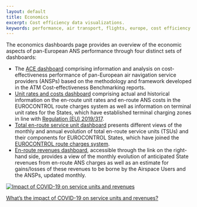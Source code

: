 ```yaml
---
layout: default
title: Economics
excerpt: Cost efficiency data visualizations.
keywords: performance, air transport, flights, europe, cost efficiency
---
```

<style type="text/css">
.img-responsive {
    margin: 0 auto;
    max-width: 75%
}

.resp-container {
    position: relative;
    overflow: hidden;
    padding-top: 50.0%;
}

.resp-iframe {
    position: absolute;
    top: 0;
    left: 0;
    width: 100%;
    height: 150%;
    border: 0;
}
</style>

<div class="container">
<div class="row align-items-start">
<div class="col-sm-9">
The economics dashboards page provides an overview of the economic aspects of pan-European ANS performance through four distinct sets of dashboards:

* The [ACE dashboard][ectl_acedb] comprising information and analysis on cost-effectiveness performance of pan-European air navigation service providers (ANSPs) based on the methodology and framework developed in the ATM Cost-effectiveness Benchmarking reports.
* [Unit rates and costs dashboard][ectl_urdb] comprising actual and historical information on the en-route unit rates and en-route ANS costs in the EUROCONTROL route charges system as well as information on terminal unit rates for the States, which have established terminal charging zones in line with [Regulation (EU) 2019/317][reg_317].
* [Total en-route service unit dashboard ][ectl_sudb] presents different views of the monthly and annual evolution of total en-route service units (TSUs) and their components for EUROCONTROL States, which have joined the [EUROCONTROL route charges system][ectl_crco].
* [En-route revenues dashboard](/covid/covid_ert_rev/), accessible through the link on the right-hand side, provides a view of the monthly evolution of anticipated State revenues from en-route ANS charges as well as an estimate for gains/losses of these revenues to be borne by the Airspace Users and the ANSPs, updated monthly.

</div>
<div class="col-sm-3">
<div class="card bg-light text-center border-0"><a href="/covid/covid_ert_rev/">
  <img class="card-img-top" src="/images/covid/eco_rev.jpg" alt="Impact of COVID-19 on service units and revenues">
  <div class="card-body"><p class="card-text">What's the impact of COVID-19 on service units and revenues?</p></div></a>
</div></div></div></div>

[ectl_acedb]: https://www.eurocontrol.int/ACE/ACE-Home.html "ACE Dashaboard"
[ectl_urdb]: https://www.eurocontrol.int/ServiceUnits/Dashboard/EnRouteUnitRates.html "Unit rates and costs dashboard"
[ectl_crco]: https://www.eurocontrol.int/crco "EUROCONTROL route charges system"
[reg_317]: https://eur-lex.europa.eu/legal-content/EN/TXT/?uri=uriserv:OJ.L_.2019.056.01.0001.01.ENG&toc=OJ:L:2019:056:TOC "Regulation (EU) 2019/317"
[ectl_sudb]: https://www.eurocontrol.int/ServiceUnits/Dashboard/EnRouteMainDashboard.html "Total en-route service unit dashboard"